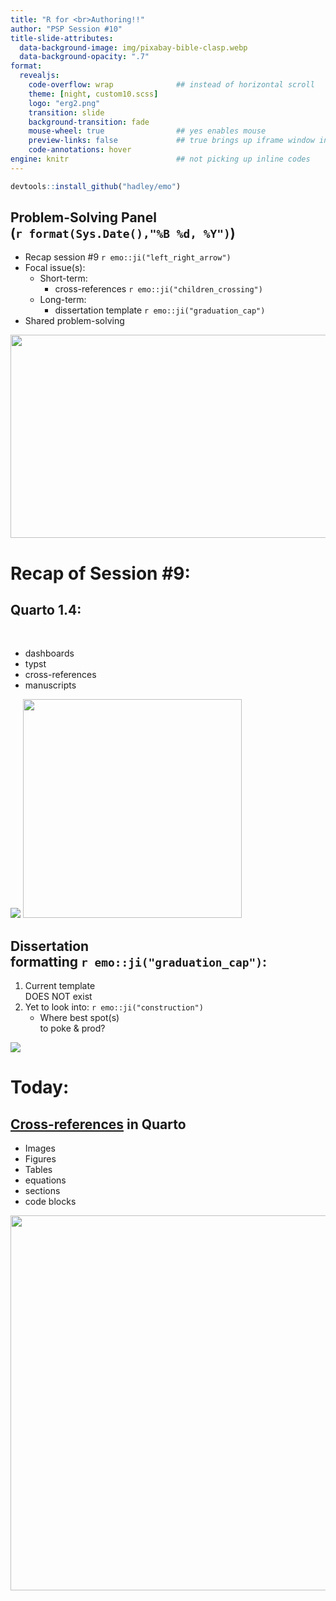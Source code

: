 ```yaml
---
title: "R for <br>Authoring!!" 
author: "PSP Session #10"
title-slide-attributes: 
  data-background-image: img/pixabay-bible-clasp.webp
  data-background-opacity: ".7"
format:
  revealjs:
    code-overflow: wrap              ## instead of horizontal scroll
    theme: [night, custom10.scss]
    logo: "erg2.png"
    transition: slide
    background-transition: fade
    mouse-wheel: true                ## yes enables mouse
    preview-links: false             ## true brings up iframe window instead of "site"
    code-annotations: hover 
engine: knitr                        ## not picking up inline codes
---
```


```r
devtools::install_github("hadley/emo")
```

## Problem-Solving Panel <br>(`r format(Sys.Date(),"%B %d, %Y")`)

::: {layout="[80,20]"}
::: first-column
-   Recap session #9 `r emo::ji("left_right_arrow")`
-   Focal issue(s):
    -   Short-term:
        - cross-references `r emo::ji("children_crossing")`
    -   Long-term:
        -   dissertation template `r emo::ji("graduation_cap")`
-   Shared problem-solving
:::

::: second-column
:::
:::

![](img/title9.JPG){.absolute top="170" right="-50" width="550" height="325"}

# Recap of Session #9:

## Quarto 1.4:

::: {layout="[50,50]"}
::: first-column
<br />

+ dashboards
+ typst
+ cross-references
+ manuscripts
:::

::: second
:::
:::

![](https://tapintobalance.com/wp-content/uploads/2013/09/new-release-banner.fw_1.png){.absolute top="0" right="30"}
![](https://media.giphy.com/media/v1.Y2lkPTc5MGI3NjExenVtbWFmNnJuaHY5Y2FmY3JnZHplcXJlbjUzMWxxa293amxjNXNjbCZlcD12MV9pbnRlcm5hbF9naWZfYnlfaWQmY3Q9Zw/GStLeae4F7VIs/giphy-downsized-large.gif){.absolute right="-50" top="200" height="350"}

## Dissertation <br>formatting `r emo::ji("graduation_cap")`:

1. Current template <br>DOES NOT exist
2. Yet to look into: `r emo::ji("construction")`
    + Where best spot(s) <br>to poke & prod?
    
![](https://workexposed.files.wordpress.com/2009/09/far_side002.jpg){.absolute right="-30" bottom="0"}

# Today:

## [Cross-references](https://quarto.org/docs/authoring/cross-references.html) in Quarto

+ Images
+ Figures
+ Tables
+ equations
+ sections
+ code blocks

![](https://conwaykitchen.com/cdn/shop/files/2207-LSTK.png?v=1689889598){.absolute top="100" right="100" height="600" width="600"}

